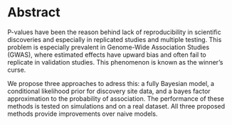 # Abstract

P-values have been the reason behind lack of reproducibility in scientific discoveries and especially in replicated studies and multiple testing. This problem is especially prevalent in Genome-Wide Association Studies (GWAS), where estimated effects have upward bias and often fail to replicate in validation studies. This phenomenon is known as the winner’s curse. 

We propose three approaches to adress this: a fully Bayesian model, a conditional likelihood prior for discovery site data, and a bayes factor approximation to the probability of association. The performance of these methods is tested on simulations and on a real dataset. All three proposed methods provide improvements over naive models.

